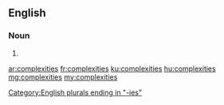 ==English==

===Noun===
{{head|en|plural}}

# {{plural of|complexity|lang=en}}

[[Category:English plurals ending in "-ies"]]

[[ar:complexities]]
[[fr:complexities]]
[[ku:complexities]]
[[hu:complexities]]
[[mg:complexities]]
[[my:complexities]]